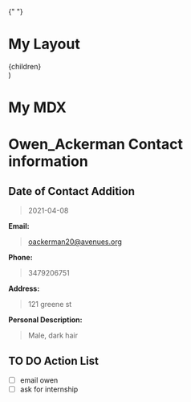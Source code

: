 
{" "}
<div>
  <h1>My Layout</h1>
  <div>{children}</div>
</div>)

# My MDX

# Owen_Ackerman Contact information

## Date of Contact Addition

> 2021-04-08

**Email:**

> oackerman20@avenues.org

**Phone:**

> 3479206751

**Address:**

> 121 greene st

**Personal Description:**

> Male, dark hair

## TO DO Action List

- [ ] email owen
- [ ] ask for internship
